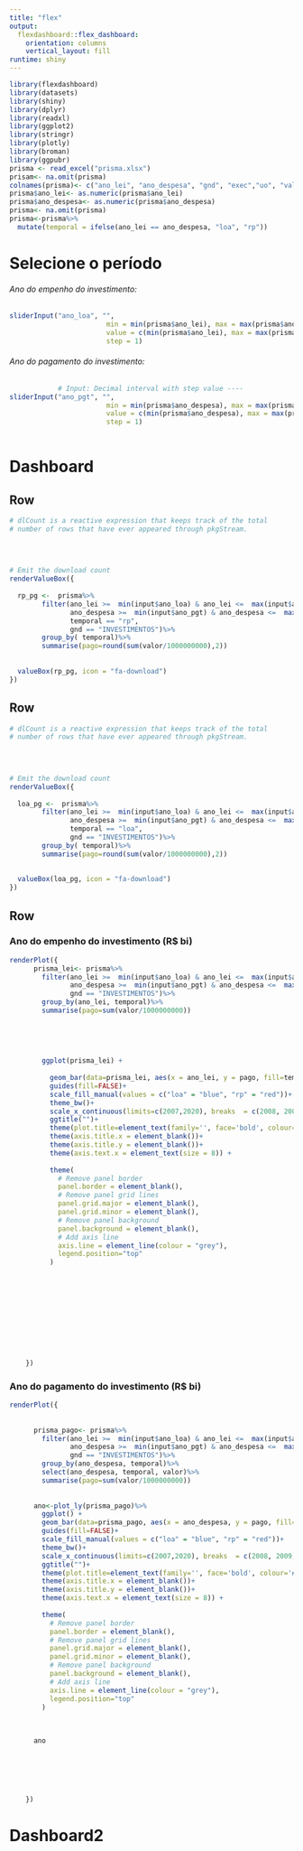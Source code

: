 ```yaml
---
title: "flex"
output: 
  flexdashboard::flex_dashboard:
    orientation: columns
    vertical_layout: fill
runtime: shiny
---
```


```r
library(flexdashboard)
library(datasets)
library(shiny)
library(dplyr)
library(readxl)
library(ggplot2)
library(stringr)
library(plotly)
library(broman)
library(ggpubr)
prisma <- read_excel("prisma.xlsx")
prisam<- na.omit(prisma)
colnames(prisma)<- c("ano_lei", "ano_despesa", "gnd", "exec","uo", "valor")
prisma$ano_lei<- as.numeric(prisma$ano_lei)
prisma$ano_despesa<- as.numeric(prisma$ano_despesa)
prisma<- na.omit(prisma)
prisma<-prisma%>%
  mutate(temporal = ifelse(ano_lei == ano_despesa, "loa", "rp"))


```



Selecione o período {.sidebar}
=======================================================================

###### Ano do empenho do investimento:

```r
sliderInput("ano_loa", "",
                        min = min(prisma$ano_lei), max = max(prisma$ano_lei),
                        value = c(min(prisma$ano_lei), max = max(prisma$ano_lei)),
                        step = 1)

```





###### Ano do pagamento do investimento:
```r
            
            
            # Input: Decimal interval with step value ----
sliderInput("ano_pgt", "",
                        min = min(prisma$ano_despesa), max = max(prisma$ano_despesa),
                        value = c(min(prisma$ano_despesa), max = max(prisma$ano_despesa)),
                        step = 1)
            
```

Dashboard
=======================================================================

Row
-----------------------------------------------------------------------
```r
# dlCount is a reactive expression that keeps track of the total
# number of rows that have ever appeared through pkgStream.

      
     
      
# Emit the download count
renderValueBox({
  
  rp_pg <-  prisma%>%
        filter(ano_lei >=  min(input$ano_loa) & ano_lei <=  max(input$ano_loa),
               ano_despesa >=  min(input$ano_pgt) & ano_despesa <=  max(input$ano_pgt),
               temporal == "rp",
               gnd == "INVESTIMENTOS")%>%
        group_by( temporal)%>%
        summarise(pago=round(sum(valor/1000000000),2))
  
  
  valueBox(rp_pg, icon = "fa-download")
})
```

Row
-----------------------------------------------------------------------

```r
# dlCount is a reactive expression that keeps track of the total
# number of rows that have ever appeared through pkgStream.

      
     
      
# Emit the download count
renderValueBox({
  
  loa_pg <-  prisma%>%
        filter(ano_lei >=  min(input$ano_loa) & ano_lei <=  max(input$ano_loa),
               ano_despesa >=  min(input$ano_pgt) & ano_despesa <=  max(input$ano_pgt),
               temporal == "loa",
               gnd == "INVESTIMENTOS")%>%
        group_by( temporal)%>%
        summarise(pago=round(sum(valor/1000000000),2))
  
  
  valueBox(loa_pg, icon = "fa-download")
})
```




Row
-----------------------------------------------------------------------

### Ano do empenho do investimento (R$ bi) 

```r
renderPlot({
      prisma_lei<- prisma%>%
        filter(ano_lei >=  min(input$ano_loa) & ano_lei <=  max(input$ano_loa),
               ano_despesa >=  min(input$ano_pgt) & ano_despesa <=  max(input$ano_pgt),
               gnd == "INVESTIMENTOS")%>%
        group_by(ano_lei, temporal)%>%
        summarise(pago=sum(valor/1000000000))
      
     
      
        
      
        ggplot(prisma_lei) +
        
          geom_bar(data=prisma_lei, aes(x = ano_lei, y = pago, fill=temporal ), stat = "identity",  width = .9)+
          guides(fill=FALSE)+
          scale_fill_manual(values = c("loa" = "blue", "rp" = "red"))+
          theme_bw()+
          scale_x_continuous(limits=c(2007,2020), breaks  = c(2008, 2009,2010, 2011, 2012, 2013, 2014, 2015, 2016, 2017, 2017, 2018, 2019))+
          ggtitle("")+
          theme(plot.title=element_text(family='', face='bold', colour='#cc6600', size=11))+
          theme(axis.title.x = element_blank())+
          theme(axis.title.y = element_blank())+
          theme(axis.text.x = element_text(size = 8)) +
          
          theme(
            # Remove panel border
            panel.border = element_blank(),  
            # Remove panel grid lines
            panel.grid.major = element_blank(),
            panel.grid.minor = element_blank(),
            # Remove panel background
            panel.background = element_blank(),
            # Add axis line
            axis.line = element_line(colour = "grey"),
            legend.position="top"
          )
      
      
      
      
      
      
      
      
      
      
      
    })
```




### Ano do pagamento do investimento (R$ bi) 
```r
renderPlot({
      
      
      prisma_pago<- prisma%>%
        filter(ano_lei >=  min(input$ano_loa) & ano_lei <=  max(input$ano_loa),
               ano_despesa >=  min(input$ano_pgt) & ano_despesa <=  max(input$ano_pgt),
               gnd == "INVESTIMENTOS")%>%
        group_by(ano_despesa, temporal)%>%
        select(ano_despesa, temporal, valor)%>%
        summarise(pago=sum(valor/1000000000))
      
      
      ano<-plot_ly(prisma_pago)%>%
        ggplot() +
        geom_bar(data=prisma_pago, aes(x = ano_despesa, y = pago, fill= temporal ), stat = "identity",   width = .9)+
        guides(fill=FALSE)+
        scale_fill_manual(values = c("loa" = "blue", "rp" = "red"))+
        theme_bw()+
        scale_x_continuous(limits=c(2007,2020), breaks  = c(2008, 2009,2010, 2011, 2012, 2013, 2014, 2015, 2016, 2017, 2017, 2018, 2019))+
        ggtitle("")+
        theme(plot.title=element_text(family='', face='bold', colour='#ff0000', size=11))+
        theme(axis.title.x = element_blank())+
        theme(axis.title.y = element_blank())+
        theme(axis.text.x = element_text(size = 8)) + 
        
        theme(
          # Remove panel border
          panel.border = element_blank(),  
          # Remove panel grid lines
          panel.grid.major = element_blank(),
          panel.grid.minor = element_blank(),
          # Remove panel background
          panel.background = element_blank(),
          # Add axis line
          axis.line = element_line(colour = "grey"),
          legend.position="top"
        )
      
     
      
      ano
      
      
      
      
      
      
    })
```

Dashboard2
=======================================================================